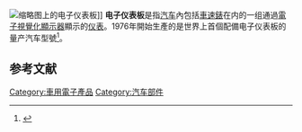 [[File:Audi_TT_2014_(13558812864).jpg|缩略图]]上的电子仪表板]]
'''电子仪表板'''是指[[汽车|汽车]]內包括[[車速錶|車速錶]]在内的一组通過[[電子視覺化顯示器|電子視覺化顯示器]]顯示的[[仪表|仪表]]。1976年開始生產的{{link-en|阿斯顿·马丁·拉贡达|Aston Martin Lagonda}}是世界上首個配備电子仪表板的量产汽车型號<ref name="carsfromitaly.net">{{Cite web|title=Fiat Tipo|url=http://www.carsfromitaly.net/fiat/index.html|accessdate=2009-12-25|work=carsfromitaly.net|archive-date=2015-08-13|archive-url=https://web.archive.org/web/20150813165147/http://carsfromitaly.net/fiat/index.html|dead-url=no}}</ref>。

==参考文献==
{{reflist}}

[[Category:車用電子產品|Category:車用電子產品]]
[[Category:汽车部件|Category:汽车部件]]
